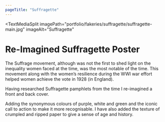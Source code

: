 ```yaml
---
pageTitle: "Suffragette"
---
```


<TextMediaSplit
    imagePath="portfolio/fakeries/suffragette/suffragette-main.jpg"
    imageAlt="Suffragette"
>

# Re-Imagined Suffragette Poster

The Suffrage movement, although was not the first to shed light on the inequality women faced at the time, was the most notable of the time. This movement along with the women’s resilience during the WWI war effort helped women achieve the vote in 1928 (in England).

Having researched Suffragette pamphlets from the time I re-imagined a front and back cover. 

Adding the synonymous colours of purple, white and green and the iconic call to action to make it more recognisable. I have also added the texture of crumpled and ripped paper to give a sense of age and history. 

<br />
<ImageBar imagesDirectory="portfolio/fakeries/suffragette/lightbox" featureImage="true" />

</TextMediaSplit>